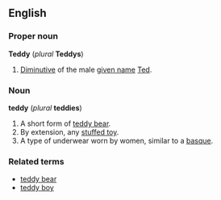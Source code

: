 ==English==
===Proper noun===
'''Teddy''' (''plural'' '''Teddys''')

#[[Diminutive]] of the male [[given name]] [[Ted]].

===Noun===
'''teddy''' (''plural'' '''teddies''')

#A short form of [[teddy bear]].
#By extension, any [[stuffed toy]].
#A type of underwear worn by women, similar to a [[basque]].

===Related terms===
*[[teddy bear]]
*[[teddy boy]]